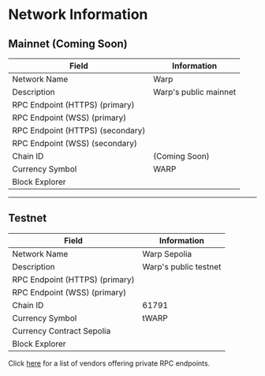 
# Network Information

## Mainnet (Coming Soon)

| Field                            | Information                                              |
| -------------------------------- | -------------------------------------------------------- |
| Network Name                     | Warp                                                      |
| Description                      | Warp's public mainnet                                     |
| RPC Endpoint (HTTPS) (primary)   | <CopyableCode code="(Coming Soon)" />   |
| RPC Endpoint (WSS) (primary)     | <CopyableCode code="(Coming Soon)" />     |
| RPC Endpoint (HTTPS) (secondary) | <CopyableCode code="(Coming Soon)" />   |
| RPC Endpoint (WSS) (secondary)   | <CopyableCode code="(Coming Soon)" />     |
| Chain ID                         | (Coming Soon)                                                   |
| Currency Symbol                  | WARP                                                     |
| Block Explorer                   | <CopyableCode code="(Coming Soon)" />  |

---

## Testnet

| Field                            | Information                                                     |
| -------------------------------- | --------------------------------------------------------------- |
| Network Name                     | Warp Sepolia                                                     |
| Description                      | Warp's public testnet                                            |
| RPC Endpoint (HTTPS) (primary)   | <CopyableCode code="https://sepolia.rpc.warponchain.com" />  |
| RPC Endpoint (WSS) (primary)     | <CopyableCode code="wss://sepolia.rpc.warponchain.com" />    |   |
| Chain ID                         | 61791                                                         |
| Currency Symbol                  | tWARP                                                            |
| Currency Contract Sepolia        | <CopyableCode code="0x4b4E2Fac7E4B2a5EA97d560c691cBDCdaec5DA92" />  |
| Block Explorer                   | <CopyableCode code="https://sepolia.warpscan.org" /> |

Click [here](/tools/rpc) for a list of vendors offering private RPC endpoints.
